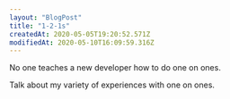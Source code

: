 ```yaml
---
layout: "BlogPost"
title: "1-2-1s"
createdAt: 2020-05-05T19:20:52.571Z
modifiedAt: 2020-05-10T16:09:59.316Z
---
```


No one teaches a new developer how to do one on ones.

Talk about my variety of experiences with one on ones.
